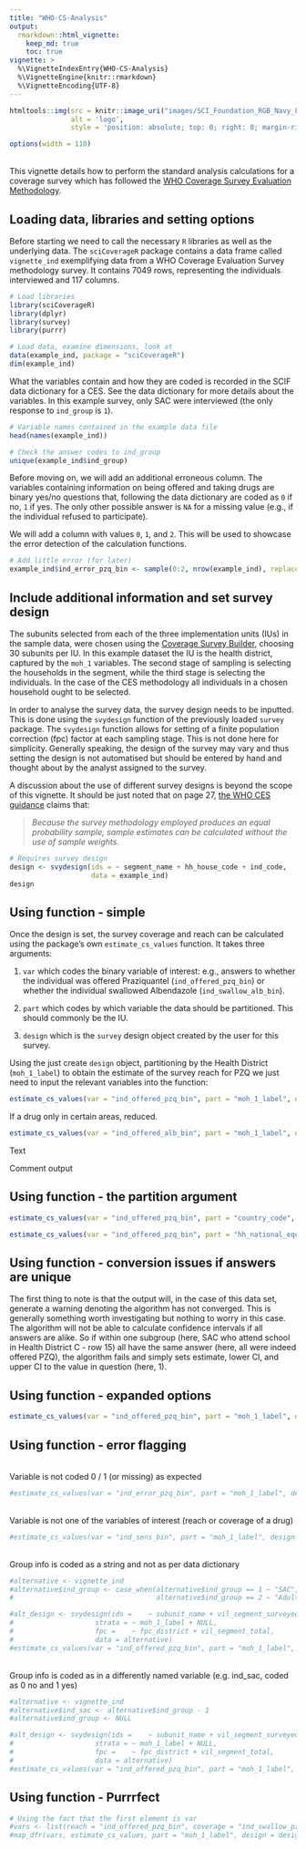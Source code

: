 ```yaml
---
title: "WHO-CS-Analysis"
output: 
  rmarkdown::html_vignette:
    keep_md: true
    toc: true
vignette: >
  %\VignetteIndexEntry{WHO-CS-Analysis}
  %\VignetteEngine{knitr::rmarkdown}
  %\VignetteEncoding{UTF-8}
---
```


```r
htmltools::img(src = knitr::image_uri("images/SCI_Foundation_RGB_Navy_Long_red.jpg"),  
               alt = 'logo', 
               style = 'position: absolute; top: 0; right: 0; margin-right: 75px; padding:1px; border:1px; width: 322px; height: 65px')
```

```r
options(width = 110)
```

<br>
This vignette details how to perform the standard analysis calculations for a coverage survey which has followed the [WHO Coverage Survey Evaluation Methodology](https://apps.who.int/iris/bitstream/handle/10665/329376/9789241516464-eng.pdf).

## Loading data, libraries and setting options

Before starting we need to call the necessary `R` libraries as well as the underlying data. The `sciCoverageR` package contains a data frame called `vignette_ind` exemplifying data from a WHO Coverage Evaluation Survey methodology survey.  It contains 7049 rows, representing the individuals interviewed and 117 columns.

```r
# Load libraries
library(sciCoverageR)
library(dplyr)
library(survey)
library(purrr)
```

```r
# Load data, examine dimensions, look at 
data(example_ind, package = "sciCoverageR")
dim(example_ind)
```

What the variables contain and how they are coded is recorded in the SCIF data dictionary for a CES. See the data dictionary for more details about the variables. In this example survey, only SAC were interviewed (the only response to `ind_group` is `1`).

```r
# Variable names contained in the example data file
head(names(example_ind))

# Check the answer codes to ind_group
unique(example_ind$ind_group)
```

Before moving on, we will add an additional erroneous column. The variables containing information on being offered and taking drugs are binary yes/no questions that, following the data dictionary are coded as `0` if no, `1` if yes. The only other possible answer is `NA` for a missing value (e.g., if the individual refused to participate).

We will add a column with values `0`, `1`, and `2`. This will be used to showcase the error detection of the calculation functions.

```r
# Add little error (for later)
example_ind$ind_error_pzq_bin <- sample(0:2, nrow(example_ind), replace = T)
```

## Include additional information and set survey design

The subunits selected from each of the three implementation units (IUs) in the sample data, were chosen using the [Coverage Survey Builder]( https://www.ntdsupport.org/sites/default/files/uploads/docs/resources/Coverage%20Survey%20Builder_v2.11.xls), choosing 30 subunits per IU. In this example dataset the IU is the health district, captured by the `moh_1` variables. The second stage of sampling is selecting the households in the segment, while the third stage is selecting the individuals. In the case of the CES methodology all individuals in a chosen household ought to be selected.

In order to analyse the survey data, the survey design needs to be inputted. This is done using the `svydesign` function of the previously loaded `survey` package. The `svydesign` function allows for setting of a finite population correction (fpc) factor at each sampling stage. This is not done here for simplicity. Generally speaking, the design of the survey may vary and thus setting the design is not automatised but should be entered by hand and thought about by the analyst assigned to the survey.  

A discussion about the use of different survey designs is beyond the scope of this vignette. It should be just noted that on page 27, [the WHO CES guidance](https://apps.who.int/iris/bitstream/handle/10665/329376/9789241516464-eng.pdf) claims that:

> _Because the survey methodology employed produces an equal probability sample,  sample  estimates  can  be  calculated  without  the  use  of  sample  weights._

```r
# Requires survey design
design <- svydesign(ids = ~ segment_name + hh_house_code + ind_code,
                    data = example_ind)
design
```


## Using function - simple

Once the design is set, the survey coverage and reach can be calculated using the package’s own `estimate_cs_values` function. It takes three arguments: 

1. `var` which codes the binary variable of interest: e.g., answers to whether the individual was offered Praziquantel (`ind_offered_pzq_bin`) or whether the individual swallowed Albendazole (`ind_swallow_alb_bin`).

2. `part` which codes by which variable the data should be partitioned. This should commonly be the IU.

3. `design` which is the `survey` design object created by the user for this survey.

Using the just create `design` object, partitioning by the Health District (`moh_1_label`) to obtain the estimate of the survey reach for PZQ we just need to input the relevant variables into the function:

```r
estimate_cs_values(var = "ind_offered_pzq_bin", part = "moh_1_label", design = design)
```

If a drug only in certain areas, reduced.

```r
estimate_cs_values(var = "ind_offered_alb_bin", part = "moh_1_label", design = design)
```

Text

Comment output

## Using function - the partition argument

```r
estimate_cs_values(var = "ind_offered_pzq_bin", part = "country_code", design = design)
```



```r
estimate_cs_values(var = "ind_offered_pzq_bin", part = "hh_national_equity_quintile", design = design)
```

## Using function - conversion issues if answers are unique

The first thing to note is that the output will, in the case of this data set, generate a warning denoting the algorithm has not converged. This is generally something worth investigating but nothing to worry in this case. The algorithm will not be able to calculate confidence intervals if all answers are alike. So if within one subgroup (here, SAC who attend school in Health District C - row 15) all have the same answer (here, all were indeed offered PZQ), the algorithm fails and simply sets estimate, lower CI, and upper CI to the value in question (here, 1).


## Using function - expanded options

```r
estimate_cs_values(var = "ind_offered_pzq_bin", part = "moh_1_label", design = design, level = 0.9, degf = Inf)
```

## Using function - error flagging

<br>
Variable is not coded 0 / 1 (or missing) as expected
```r
#estimate_cs_values(var = "ind_error_pzq_bin", part = "moh_1_label", design = design)
```

<br>
Variable is not one of the variables of interest (reach or coverage of a drug)
```r
#estimate_cs_values(var = "ind_sens_bin", part = "moh_1_label", design = design)
```

<br>
Group info is coded as a string and not as per data dictionary
```r
#alternative <- vignette_ind
#alternative$ind_group <- case_when(alternative$ind_group == 1 ~ "SAC",
#                                   alternative$ind_group == 2 ~ "Adults")

#alt_design <- svydesign(ids =    ~ subunit_name + vil_segment_surveyed,
#                    strata = ~ moh_1_label + NULL,
#                    fpc =    ~ fpc_district + vil_segment_total,
#                    data = alternative)
#estimate_cs_values(var = "ind_offered_pzq_bin", part = "moh_1_label", design = alt_design)
```

<br>
Group info is coded as in a differently named variable (e.g. ind_sac, coded as 0 no and 1 yes)
```r
#alternative <- vignette_ind
#alternative$ind_sac <- alternative$ind_group - 1
#alternative$ind_group <- NULL

#alt_design <- svydesign(ids =    ~ subunit_name + vil_segment_surveyed,
#                    strata = ~ moh_1_label + NULL,
#                    fpc =    ~ fpc_district + vil_segment_total,
#                    data = alternative)
#estimate_cs_values(var = "ind_offered_pzq_bin", part = "moh_1_label", design = alt_design)
```

## Using function - Purrrfect

```r
# Using the fact that the first element is var
#vars <- list(reach = "ind_offered_pzq_bin", coverage = "ind_swallow_pzq_bin")
#map_dfr(vars, estimate_cs_values, part = "moh_1_label", design = design, .id = "question")
```
